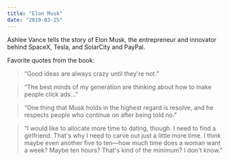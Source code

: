 ```yaml
---
title: "Elon Musk"
date: "2019-03-25"
---
```


Ashlee Vance tells the story of Elon Musk, the entrepreneur and innovator behind SpaceX, Tesla, and SolarCity and PayPal.

Favorite quotes from the book:

> “Good ideas are always crazy until they're not.”

> “The best minds of my generation are thinking about how to make people click ads...”

> “One thing that Musk holds in the highest regard is resolve, and he respects people who continue on after being told no.”

> “I would like to allocate more time to dating, though. I need to find a girlfriend. That's why I need to carve out just a little more time. I think maybe even another five to ten—how much time does a woman want a week? Maybe ten hours? That's kind of the minimum? I don't know.”

